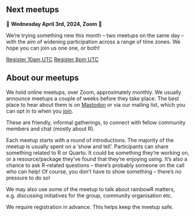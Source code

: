 ## Next meetups

🌈 **Wednesday April 3rd, 2024, Zoom** 🌈

We're trying something new this month -- two meetups on the same day -- with the aim of widening participation across a range of time zones. We hope you can join us one one, or both!

[Register 10am UTC](https://us02web.zoom.us/meeting/register/tZEvd-6spz0jHNziUxmF5gFV-V6cdu5vul7r){.btn .btn-primary} [Register 8pm UTC](https://us02web.zoom.us/meeting/register/tZUpceitrzstHtztBPX3jVvt0KCKIwRmqSZL){.btn .btn-primary}

## About our meetups

We hold online meetups, over Zoom, approximately monthly. 
We usually announce meetups a couple of weeks before they take place.
The best place to hear about them is on [Mastodon](https://tech.lgbt/@rainbowR) or via our mailing list, which you can opt in to when you [join](https://docs.google.com/forms/d/1y7SOWE3IW-fpR_5Cd4mK-CMUpFZ-hvhY4cTj34JqTVE/).

These are friendly, informal gatherings, to connect with fellow community members and chat (mostly about R).

Each meetup starts with a round of introductions. The majority of the meetup is usually spent on a 'show and tell'. Participants can share something related to R or Quarto. 
It could be something they're working on, or a resource/package they've found that they're enjoying using. It's also a chance to ask R-related questions -- there's probably someone on the call who can help! Of course, you don't have to show something -- there's no pressure to do so!

We may also use some of the meetup to talk about rainbowR matters, e.g. discussing initiatives for the group, community organisation etc.

We require registration in advance. This helps keep the meetup safe.
